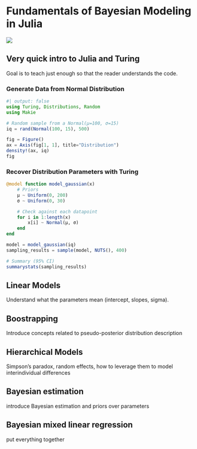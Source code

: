# Fundamentals of Bayesian Modeling in Julia

![](https://img.shields.io/badge/status-not_started-red)


## Very quick intro to Julia and Turing

Goal is to teach just enough so that the reader understands the code.

### Generate Data from Normal Distribution

```julia
#| output: false
using Turing, Distributions, Random
using Makie

# Random sample from a Normal(μ=100, σ=15)
iq = rand(Normal(100, 15), 500)
```

```julia
fig = Figure()
ax = Axis(fig[1, 1], title="Distribution")
density!(ax, iq)
fig
```

### Recover Distribution Parameters with Turing

```julia
@model function model_gaussian(x)
    # Priors
    μ ~ Uniform(0, 200)
    σ ~ Uniform(0, 30)

    # Check against each datapoint
    for i in 1:length(x)
        x[i] ~ Normal(μ, σ)
    end
end

model = model_gaussian(iq)
sampling_results = sample(model, NUTS(), 400)

# Summary (95% CI)
summarystats(sampling_results)
```


## Linear Models

Understand what the parameters mean (intercept, slopes, sigma).

## Boostrapping

Introduce concepts related to pseudo-posterior distribution description

## Hierarchical Models

Simpson's paradox, random effects, how to leverage them to model interindividual differences

## Bayesian estimation

introduce Bayesian estimation and priors over parameters

## Bayesian mixed linear regression

put everything together
